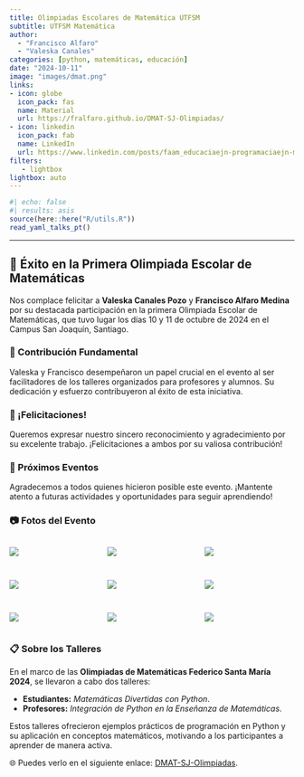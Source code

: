 ```yaml
---
title: Olimpiadas Escolares de Matemática UTFSM
subtitle: UTFSM Matemática
author: 
  - "Francisco Alfaro"
  - "Valeska Canales"
categories: [python, matemáticas, educación]
date: "2024-10-11"
image: "images/dmat.png"
links:
- icon: globe
  icon_pack: fas
  name: Material
  url: https://fralfaro.github.io/DMAT-SJ-Olimpiadas/
- icon: linkedin
  icon_pack: fab
  name: LinkedIn
  url: https://www.linkedin.com/posts/faam_educaciaejn-programaciaejn-matemaerticas-activity-7250576828581441536-avBq?utm_source=share&utm_medium=member_desktop
filters:
   - lightbox
lightbox: auto
---
```


```r
#| echo: false
#| results: asis
source(here::here("R/utils.R"))
read_yaml_talks_pt()
```

------------------------------------------------------------------------

## 🎉 Éxito en la Primera Olimpiada Escolar de Matemáticas

Nos complace felicitar a **Valeska Canales Pozo** y **Francisco Alfaro Medina** por su destacada participación en la primera Olimpiada Escolar de Matemáticas, que tuvo lugar los días 10 y 11 de octubre de 2024 en el Campus San Joaquín, Santiago.

### 🌟 Contribución Fundamental

Valeska y Francisco desempeñaron un papel crucial en el evento al ser facilitadores de los talleres organizados para profesores y alumnos. Su dedicación y esfuerzo contribuyeron al éxito de esta iniciativa.

### 👏 ¡Felicitaciones!

Queremos expresar nuestro sincero reconocimiento y agradecimiento por su excelente trabajo. ¡Felicitaciones a ambos por su valiosa contribución!

### 📅 Próximos Eventos

Agradecemos a todos quienes hicieron posible este evento. ¡Mantente atento a futuras actividades y oportunidades para seguir aprendiendo!

### 📷 Fotos del Evento

::: {style="display: grid; grid-template-columns: repeat(3, 1fr); grid-gap: 1em;"}
![](images/img_01.jpeg){group="my-gallery"}

![](images/img_02.jpeg){group="my-gallery"}

![](images/img_03.jpeg){group="my-gallery"}

![](images/img_11.jpg){group="my-gallery"}

![](images/img_06.jpeg){group="my-gallery"}

![](images/img_09.jpeg){group="my-gallery"}

![](images/img_08.jpeg){group="my-gallery"}

![](images/img_04.jpeg){group="my-gallery"}

![](images/img_12.jpeg){group="my-gallery"}
:::

### 📋 Sobre los Talleres

En el marco de las **Olimpiadas de Matemáticas Federico Santa María 2024**, se llevaron a cabo dos talleres:

-   **Estudiantes:** *Matemáticas Divertidas con Python*.
-   **Profesores:** *Integración de Python en la Enseñanza de Matemáticas*.

Estos talleres ofrecieron ejemplos prácticos de programación en Python y su aplicación en conceptos matemáticos, motivando a los participantes a aprender de manera activa.

🌐 Puedes verlo en el siguiente enlace: [DMAT-SJ-Olimpiadas](https://fralfaro.github.io/DMAT-SJ-Olimpiadas/).
